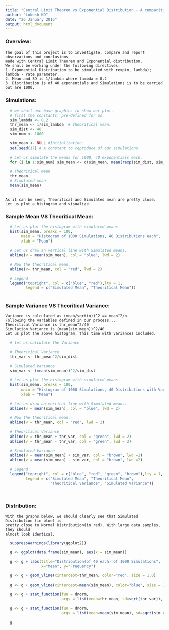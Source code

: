 ```yaml
---
title: "Central Limit Theorem vs Exponential Distribution - A comparitive study"
author: "Lokesh KD"
date: "26 January 2016"
output: html_document
---
```


### Overview:
    The goal of this project is to investigate, compare and report observations and conclusions  
    made with Central Limit Theorem and Exponential distribution.  
    We shall be working under the following directives:  
    1. Exponential Distribution to be simulated with rexp(n, lambda); lambda - rate parameter.  
    2. Mean and SD is 1/lambda where lambda = 0.2  
    3. Distribution is of 40 exponentials and Simulations is to be carried out are 1000.  

### Simulations:
```r
  # we shall use base graphics to show our plot.
  # first the constants, pre-defined for us.
  sim_lambda <- 0.2
  thr_mean <- 1/sim_lambda  # Theoritical mean.
  sim_dist <- 40
  sim_num <- 1000

  sim_mean <- NULL #Initialization.
  set.seed(17) # A constant to reproduce of our simulations.
  
  # Let us simulate the means for 1000, 40 exponentials each.
  for (i in 1:sim_num) sim_mean <- c(sim_mean, mean(rexp(sim_dist, sim_lambda)))
  
  # Theoritical mean
  thr_mean
  # Simulated mean
  mean(sim_mean)
  
```
    As it can be seen, Theoritical and Simulated mean are pretty close.  
    Let us plot a histogram and visualize.
    
### Sample Mean VS Theoritical Mean:
```r
  # Let us plot the histogram with simulated means
  hist(sim_mean, breaks = 100,
       main = "Histogram of 1000 Simulations, 40 Distributions each",
       xlab = "Mean")
  
  # Let us draw an vertical line with Simulated means.
  abline(v = mean(sim_mean), col = "blue", lwd = 2)
  
  # Now the theoritical mean.
  abline(v= thr_mean, col = "red", lwd = 2)
  
  # Legend
  legend("topright", col = c("blue", "red"),lty = 1,
         legend = c("Simulated Mean", "Theoritical Mean"))
  
```  

### Sample Variance VS Theoritical Variance:  

    Variance is calculated as (mean/sqrt(n))^2 == mean^2/n
    Following the variables defined in our process...
    Theoritical Variance is thr_mean^2/40
    Simulation Variance is (mean(sim_mean))^2/40
    Let us plot the above histogram, this time with variances included.  
    
```r
  # let us calculate the Variance
  
  # Theoritical Variance
  thr_var <- thr_mean^2/sim_dist
  
  # Simulated Variance
  sim_var <- (mean(sim_mean))^2/sim_dist
  
  # Let us plot the histogram with simulated means
  hist(sim_mean, breaks = 100,
       main = "Histogram of 1000 Simulations, 40 Distributions with Variance",
       xlab = "Mean")
  
  # Let us draw an vertical line with Simulated means.
  abline(v = mean(sim_mean), col = "blue", lwd = 2)
  
  # Now the theoritical mean.
  abline(v = thr_mean, col = "red", lwd = 2)
  
  # Theoritical Variance
  abline(v = thr_mean + thr_var, col = "green", lwd = 2)
  abline(v = thr_mean - thr_var, col = "green", lwd = 2)
  
  # Simulated Variance
  abline(v = mean(sim_mean) + sim_var, col = "brown", lwd =2)
  abline(v = mean(sim_mean) - sim_var, col = "brown", lwd =2)
  
  # Legend
  legend("topright", col = c("blue", "red", "green", "brown"),lty = 1,
         legend = c("Simulated Mean", "Theoritical Mean", 
                    "Theoritical Variance", "Simulated Variance"))
  
  
```  

### Distribution:
    With the graphs below, we should clearly see that Simulated Distribution (in blue) is
    pretty close to Normal Distribution(in red). With large data samples, they should
    almost look identical.  
    
```r
  suppressWarnings(library(ggplot2))
  
  g <- ggplot(data.frame(sim_mean), aes(x = sim_mean))
  
  g <- g + labs(title="Distribution(of 40 each) of 1000 Simulations", 
                x="Mean", y="Frequency")

  g <- g + geom_vline(xintercept=thr_mean, color="red", size = 1.0)
                            
  g <- g + geom_vline(xintercept=mean(sim_mean), color="blue", size = 1.0)
                         
  g <- g + stat_function(fun = dnorm, 
                         args = list(mean=thr_mean, sd=sqrt(thr_var)), color = "red")
  
  g <- g + stat_function(fun = dnorm, 
                         args = list(mean=mean(sim_mean), sd=sqrt(sim_var)),color = "blue")
  
  g
  
  
```
